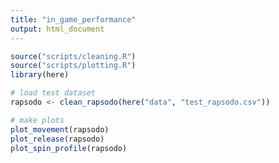 ```yaml
---
title: "in_game_performance"
output: html_document
---
```


```r
source("scripts/cleaning.R")
source("scripts/plotting.R")
library(here)

# load test dataset
rapsodo <- clean_rapsodo(here("data", "test_rapsodo.csv"))

# make plots
plot_movement(rapsodo)
plot_release(rapsodo)
plot_spin_profile(rapsodo)

```